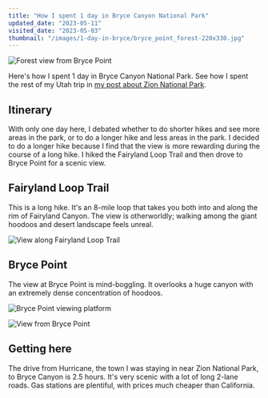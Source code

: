 ```yaml
---
title: "How I spent 1 day in Bryce Canyon National Park"
updated_date: "2023-05-11"
visited_date: "2023-05-03"
thumbnail: "/images/1-day-in-bryce/bryce_point_forest-220x330.jpg"
---
```


![Forest view from Bryce Point](/images/1-day-in-bryce/bryce_point_forest-optimized.jpg)

Here's how I spent 1 day in Bryce Canyon National Park. See how I spent the rest of my Utah trip in [my post about Zion National Park](/posts/2-days-in-zion).

## Itinerary

With only one day here, I debated whether to do shorter hikes and see more areas in the park, or to do a longer hike and less areas in the park. I decided to do a longer hike because I find that the view is more rewarding during the course of a long hike. I hiked the Fairyland Loop Trail and then drove to Bryce Point for a scenic view.

## Fairyland Loop Trail

This is a long hike. It's an 8-mile loop that takes you both into and along the rim of Fairyland Canyon. The view is otherworldly; walking among the giant hoodoos and desert landscape feels unreal.

![View along Fairyland Loop Trail](/images/1-day-in-bryce/bryce_fairylandloop-optimized.jpg)

## Bryce Point

The view at Bryce Point is mind-boggling. It overlooks a huge canyon with an extremely dense concentration of hoodoos.

![Bryce Point viewing platform](/images/1-day-in-bryce/bryce_point_platform-optimized.jpg)

![View from Bryce Point](/images/1-day-in-bryce/bryce_viewfrombrycepoint-optimized.jpg)

## Getting here

The drive from Hurricane, the town I was staying in near Zion National Park, to Bryce Canyon is 2.5 hours. It's very scenic with a lot of long 2-lane roads. Gas stations are plentiful, with prices much cheaper than California.
